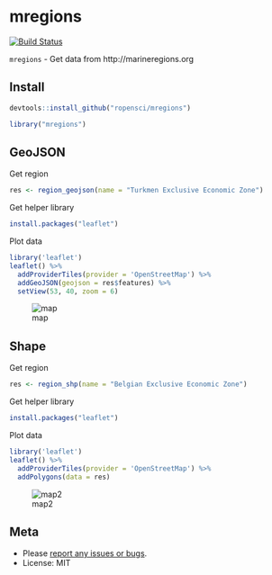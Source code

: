 mregions
========

[![Build Status](https://travis-ci.org/sckott/mregions.svg)](https://travis-ci.org/sckott/mregions)

`mregions` - Get data from http://marineregions.org

## Install

```r
devtools::install_github("ropensci/mregions")
```

```r
library("mregions")
```

## GeoJSON

Get region

```r
res <- region_geojson(name = "Turkmen Exclusive Economic Zone")
```

Get helper library

```r
install.packages("leaflet")
```

Plot data

```r
library('leaflet')
leaflet() %>% 
  addProviderTiles(provider = 'OpenStreetMap') %>% 
  addGeoJSON(geojson = res$features) %>% 
  setView(53, 40, zoom = 6)
```

![map](http://f.cl.ly/items/0c2c2Z143d2H3F142c35/Screen%20Shot%202015-12-09%20at%2010.01.52%20AM.png)

## Shape

Get region

```r
res <- region_shp(name = "Belgian Exclusive Economic Zone")
```

Get helper library

```r
install.packages("leaflet")
```

Plot data

```r
library('leaflet')
leaflet() %>% 
  addProviderTiles(provider = 'OpenStreetMap') %>% 
  addPolygons(data = res)
```

![map2](http://f.cl.ly/items/1m3R2p241S1u1n3r141R/Screen%20Shot%202015-12-09%20at%209.36.19%20AM.png)

## Meta

* Please [report any issues or bugs](https://github.com/sckott/mregions/issues).
* License: MIT
